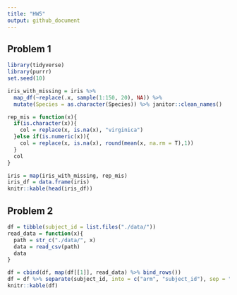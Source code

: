 ```yaml
---
title: "HW5"
output: github_document
---
```


## Problem 1

```r
library(tidyverse)
library(purrr)
set.seed(10)

iris_with_missing = iris %>% 
  map_df(~replace(.x, sample(1:150, 20), NA)) %>%
  mutate(Species = as.character(Species)) %>% janitor::clean_names()

rep_mis = function(x){
  if(is.character(x)){
    col = replace(x, is.na(x), "virginica")
  }else if(is.numeric(x)){
    col = replace(x, is.na(x), round(mean(x, na.rm = T),1))
  }
  col
}

iris = map(iris_with_missing, rep_mis)
iris_df = data.frame(iris)
knitr::kable(head(iris_df))
```

## Problem 2

```r
df = tibble(subject_id = list.files("./data/"))
read_data = function(x){
  path = str_c("./data/", x)
  data = read_csv(path)
  data
}

df = cbind(df, map(df[[1]], read_data) %>% bind_rows())
df = df %>% separate(subject_id, into = c("arm", "subject_id"), sep = "\\_") %>% separate(subject_id, into = c("subject_id", "delete")) %>% select(-delete)
knitr::kable(df)
```

